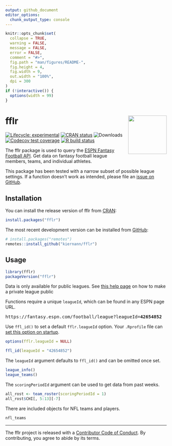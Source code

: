```yaml
---
output: github_document
editor_options: 
  chunk_output_type: console
---
```


<!-- README.md is generated from README.Rmd. Please edit that file -->

```r
knitr::opts_chunk$set(
  collapse = TRUE,
  warning = FALSE,
  message = FALSE,
  error = FALSE,
  comment = "#>",
  fig.path = "man/figures/README-",
  fig.height = 4,
  fig.width = 9,
  out.width = "100%",
  dpi = 300
)
if (!interactive()) {
  options(width = 99)
}
```

# fflr <img src="man/figures/logo.png" align="right" width="120" />

<!-- badges: start -->
[![Lifecycle: experimental][life_badge]][life_link]
[![CRAN status][cran_badge]][cran_link]
![Downloads][dl_badge]
[![Codecov test coverage][cov_badge]][cov_link]
[![R build status][ga_badge]][ga_link]
<!-- badges: end -->

The fflr package is used to query the [ESPN Fantasy Football API][api]. Get data
on fantasy football league members, teams, and individual athletes.

This package has been tested with a narrow subset of possible league settings.
If a function doesn't work as intended, please file an [issue on GitHub][iss].

## Installation

You can install the release version of fflr from [CRAN][cran]:

```r
install.packages("fflr")
```

The most recent development version can be installed from [GitHub][gh]:

```r
# install.packages("remotes")
remotes::install_github("kiernann/fflr")
```

## Usage

```r
library(fflr)
packageVersion("fflr")
```

Data is only available for public leagues. See [this help page][help] on how to
make a private league public

Functions require a unique `leagueId`, which can be found in any ESPN page URL.

<pre>https://fantasy.espn.com/football/league?leagueId=<b>42654852</b></pre>

Use `ffl_id()` to set a default `fflr.leagueId` option. Your `.Rprofile` file 
can [set this option on startup][rprof].

```r
options(fflr.leagueId = NULL)
```

```r
ffl_id(leagueId = "42654852")
```

The `leagueId` argument defaults to `ffl_id()` and can be omitted once set.

```r
league_info()
league_teams()
```

The `scoringPeriodId` argument can be used to get data from past weeks.

```r
all_rost <- team_roster(scoringPeriodId = 1)
all_rost$CHI[, 5:13][-7]
```

There are included objects for NFL teams and players.

```r
nfl_teams
```

***

The fflr project is released with a [Contributor Code of Conduct][coc]. By
contributing, you agree to abide by its terms.

<!-- refs: start -->
[life_badge]: https://img.shields.io/badge/lifecycle-stable-brightgreen.svg
[life_link]: https://lifecycle.r-lib.org/articles/stages.html#stable
[cran_badge]: https://www.r-pkg.org/badges/version/fflr
[cran_link]: https://CRAN.R-project.org/package=fflr
[ga_badge]: https://github.com/kiernann/fflr/workflows/R-CMD-check/badge.svg
[ga_link]: https://github.com/kiernann/fflr/actions
[cov_badge]: https://img.shields.io/codecov/c/github/kiernann/fflr/master.svg
[cov_link]: https://app.codecov.io/gh/kiernann/fflr?branch=master'
[dl_badge]: https://cranlogs.r-pkg.org/badges/grand-total/fflr
[api]: https://fantasy.espn.com/apis/v3/games/ffl/
[iss]: https://github.com/kiernann/fflr/issues
[cran]: https://cran.r-project.org/package=fflr
[gh]: https://github.com/kiernann/fflr
[coc]: https://kiernann.github.io/fflr/CODE_OF_CONDUCT.html
[help]: https://web.archive.org/web/20211105212446/https://support.espn.com/hc/en-us/articles/360000064451-Making-a-Private-League-Viewable-to-the-Public
[rprof]: https://stat.ethz.ch/R-manual/R-devel/library/base/html/Startup.html
<!-- refs: end -->
